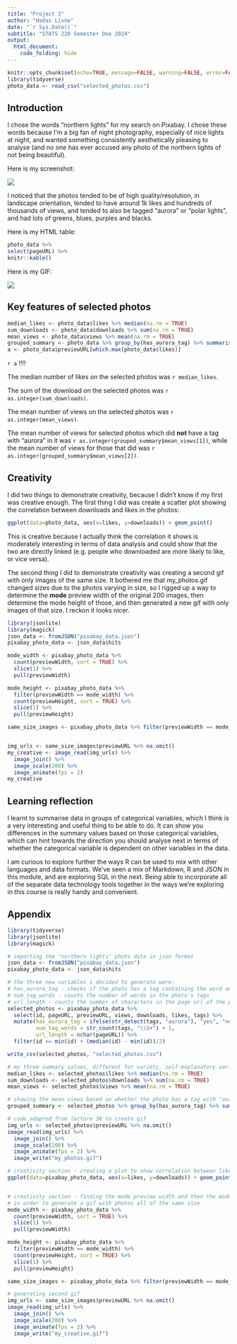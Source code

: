 ```yaml
---
title: "Project 3"
author: "Hadas Livne"
date: "`r Sys.Date()`"
subtitle: "STATS 220 Semester One 2024"
output: 
  html_document:
    code_folding: hide
---
```


```r
knitr::opts_chunk$set(echo=TRUE, message=FALSE, warning=FALSE, error=FALSE)
library(tidyverse)
photo_data <- read_csv("selected_photos.csv")
```

## Introduction

I chose the words "northern lights" for my search on Pixabay. I chose these words because I'm a big fan of night photography, especially of nice lights at night, and wanted something consistently aesthetically pleasing to analyse (and no one has ever accused any photo of the northern lights of not being beautiful).

Here is my screenshot:

![](top_photos.png)

I noticed that the photos tended to be of high quality/resolution, in landscape orientation, tended to have around 1k likes and hundreds of thousands of views, and tended to also be tagged "aurora" or "polar lights", and had lots of greens, blues, purples and blacks.

Here is my HTML table:
```r
photo_data %>%
select(pageURL) %>%
knitr::kable()
```

Here is my GIF:

![](my_photos.gif)


## Key features of selected photos

```r
median_likes <- photo_data$likes %>% median(na.rm = TRUE)
sum_downloads <- photo_data$downloads %>% sum(na.rm = TRUE)
mean_views <- photo_data$views %>% mean(na.rm = TRUE)
grouped_summary <- photo_data %>% group_by(has_aurora_tag) %>% summarise(mean_views = mean(views))
a <- photo_data$previewURL[which.max(photo_data$likes)]

```

`r a` !!!!

The median number of likes on the selected photos was `r median_likes`.

The sum of the download on the selected photos was `r as.integer(sum_downloads)`.

The mean number of views on the selected photos was `r as.integer(mean_views)`.

The mean number of views for selected photos which did **not** have a tag with "aurora" in it was `r as.integer(grouped_summary$mean_views[1])`, while the mean number of views for those that did was `r as.integer(grouped_summary$mean_views[2])`.

## Creativity

I did two things to demonstrate creativity, because I didn't know if my first was creative enough. The first thing I did was create a scatter plot showing the correlation between downloads and likes in the photos:

```r
ggplot(data=photo_data, aes(x=likes, y=downloads)) + geom_point()
```

This is creative because I actually think the correlation it shows is moderately interesting in terms of data analysis and could show that the two are directly linked (e.g. people who downloaded are more likely to like, or vice versa).

The second thing I did to demonstrate creativity was creating a second gif with only images of the same size. It bothered me that my_photos.gif changed sizes due to the photos varying in size, so I rigged up a way to determine the **mode** preview width of the original 200 images, then determine the mode height of those, and then generated a new gif with only images of that size. I reckon it looks nicer.

``` r
library(jsonlite)
library(magick)
json_data <- fromJSON("pixabay_data.json")
pixabay_photo_data <- json_data$hits

mode_width <- pixabay_photo_data %>%
  count(previewWidth, sort = TRUE) %>%
  slice(1) %>%
  pull(previewWidth)

mode_height <- pixabay_photo_data %>% 
  filter(previewWidth == mode_width) %>%
  count(previewHeight, sort = TRUE) %>%
  slice(1) %>%
  pull(previewHeight)

same_size_images <- pixabay_photo_data %>% filter(previewWidth == mode_width & previewHeight == mode_height)


img_urls <- same_size_images$previewURL %>% na.omit()
my_creative <- image_read(img_urls) %>%
  image_join() %>%
  image_scale(200) %>%
  image_animate(fps = 2)
my_creative
```


## Learning reflection

I learnt to summarise data in groups of categorical variables, which I think is a very interesting and useful thing to be able to do. It can show you differences in the summary values based on those categorical variables, which can hint towards the direction you should analyse next in terms of whether the categorical variable is dependent on other variables in the data.

I am curious to explore further the ways R can be used to mix with other languages and data formats. We've seen a mix of Markdown, R and JSON in this module, and are exploring SQL in the next. Being able to incorporate all of the separate data technology tools together in the ways we're exploring in this course is really handy and convenient.


## Appendix

```r
library(tidyverse)
library(jsonlite)
library(magick)

# importing the "northern lights" photo data in json format
json_data <- fromJSON("pixabay_data.json")
pixabay_photo_data <- json_data$hits

# the three new variables i decided to generate were:
# has_aurora_tag - checks if the photo has a tag containing the word aurora
# num_tag_words - counts the number of words in the photo's tags
# url_length - counts the number of characters in the page url of the photo
selected_photos <- pixabay_photo_data %>%
  select(id, pageURL, previewURL, views, downloads, likes, tags) %>%
  mutate(has_aurora_tag = ifelse(str_detect(tags, "aurora"), "yes", "no"), 
         num_tag_words = str_count(tags, "\\S+") + 1,
         url_length = nchar(pageURL)) %>%
  filter(id <= min(id) + (median(id) - min(id))/2) 

write_csv(selected_photos, "selected_photos.csv")

# my three summary values, different for variety, self-explanatory variable names
median_likes <- selected_photos$likes %>% median(na.rm = TRUE)
sum_downloads <- selected_photos$downloads %>% sum(na.rm = TRUE)
mean_views <- selected_photos$views %>% mean(na.rm = TRUE)

# showing the mean views based on whether the photo has a tag with "aurora" in it
grouped_summary <- selected_photos %>% group_by(has_aurora_tag) %>% summarise(mean_views = mean(views))

# code adapted from lecture 3B to create gif
img_urls <- selected_photos$previewURL %>% na.omit()
image_read(img_urls) %>%
  image_join() %>%
  image_scale(200) %>%
  image_animate(fps = 2) %>%
  image_write("my_photos.gif")

# creativity section - creating a plot to show correlation between likes and downloads
ggplot(data=pixabay_photo_data, aes(x=likes, y=downloads)) + geom_point()


# creativity section - finding the mode preview width and then the mode height for that width
# in order to generate a gif with photos all of the same size
mode_width <- pixabay_photo_data %>%
  count(previewWidth, sort = TRUE) %>%
  slice(1) %>%
  pull(previewWidth)

mode_height <- pixabay_photo_data %>% 
  filter(previewWidth == mode_width) %>%
  count(previewHeight, sort = TRUE) %>%
  slice(1) %>%
  pull(previewHeight)

same_size_images <- pixabay_photo_data %>% filter(previewWidth == mode_width & previewHeight == mode_height)

# generating second gif
img_urls <- same_size_images$previewURL %>% na.omit()
image_read(img_urls) %>%
  image_join() %>%
  image_scale(200) %>%
  image_animate(fps = 2) %>%
  image_write("my_creative.gif")

```

